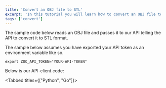 ```yaml
---
title: 'Convert an OBJ file to STL'
excerpt: 'In this tutorial you will learn how to convert an OBJ file to STL with our Python or Go API clients.'
tags: ['convert']
---
```


The sample code below reads an OBJ file and passes it to our API telling the API
to convert it to STL format.

The sample below assumes you have exported your API token as an environment
variable like so.

```
export ZOO_API_TOKEN="YOUR-API-TOKEN"
```

<TokenReplacementNote />

Below is our API-client code:

<Tabbed titles={["Python", "Go"]}>
```py data-file="public/litterbox_assets/tutorials/conversion_obj_stl/conversion_obj_stl.py"
```
```go data-file="public/litterbox_assets/tutorials/conversion_obj_stl/conversion_obj_stl.go"
```
</Tabbed>

